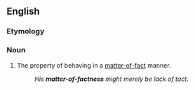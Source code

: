 ==English==

===Etymology===
{{suffix|en|matter-of-fact|ness}}

===Noun===
{{en-noun|-}}

# The property of behaving in a [[matter-of-fact]] manner.
#: ''His '''matter-of-factness''' might merely be lack of tact.''